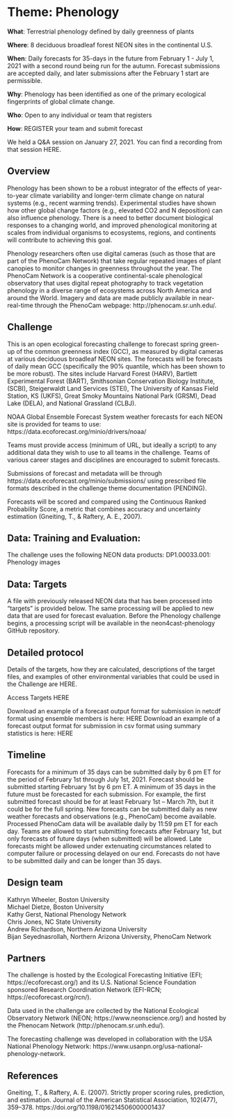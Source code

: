 # Theme: Phenology

**What**: Terrestrial phenology defined by daily greenness of plants 

**Where**: 8 deciduous broadleaf forest NEON sites in the continental U.S.

**When**: Daily forecasts for 35-days in the future from February 1 - July 1, 2021 with a second round being run for the autumn. Forecast submissions are accepted daily, and later submissions after the February 1 start are permissible.

**Why**: Phenology has been identified as one of the primary ecological fingerprints of global climate change.

**Who**: Open to any individual or team that registers

**How**: REGISTER your team and submit forecast

We held a Q&A session on January 27, 2021. You can find a recording from that session HERE.

## Overview

Phenology has been shown to be a robust integrator of the effects of year-to-year climate variability and longer-term climate change on natural systems (e.g., recent warming trends). Experimental studies have shown how other global change factors (e.g., elevated CO2 and N deposition) can also influence phenology. There is a need to better document biological responses to a changing world, and improved phenological monitoring at scales from individual organisms to ecosystems, regions, and continents will contribute to achieving this goal.

Phenology researchers often use digital cameras (such as those that are part of the PhenoCam Network) that take regular repeated images of plant canopies to monitor changes in greenness throughout the year. The PhenoCam Network is a cooperative continental-scale phenological observatory that uses digital repeat photography to track vegetation phenology in a diverse range of ecosystems across North America and around the World. Imagery and data are made publicly available in near-real-time through the PhenoCam webpage: http://phenocam.sr.unh.edu/.

## Challenge

This is an open ecological forecasting challenge to forecast spring green-up of the common greenness index (GCC), as measured by digital cameras at various deciduous broadleaf NEON sites. The forecasts will be forecasts of daily mean GCC (specifically the 90% quantile, which has been shown to be more robust). The sites include Harvard Forest (HARV), Bartlett Experimental Forest (BART), Smithsonian Conservation Biology Institute, (SCBI), Steigerwaldt Land Services (STEI), The University of Kansas Field Station, KS (UKFS), Great Smoky Mountains National Park (GRSM), Dead Lake (DELA), and National Grassland (CLBJ).

NOAA Global Ensemble Forecast System weather forecasts for each NEON site is provided for teams to use: https://data.ecoforecast.org/minio/drivers/noaa/

Teams must provide access (minimum of URL, but ideally a script) to any additional data they wish to use to all teams in the challenge. Teams of various career stages and disciplines are encouraged to submit forecasts.

Submissions of forecast and metadata will be through https://data.ecoforecast.org/minio/submissions/ using prescribed file formats described in the challenge theme documentation (PENDING).

Forecasts will be scored and compared using the Continuous Ranked Probability Score, a metric that combines accuracy and uncertainty estimation (Gneiting, T., & Raftery, A. E., 2007). 

## Data: Training and Evaluation:

The challenge uses the following NEON data products:
DP1.00033.001: Phenology images

## Data: Targets

A file with previously released NEON data that has been processed into “targets” is provided below. The same processing will be applied to new data that are used for forecast evaluation. Before the Phenology challenge begins, a processing script will be available in the neon4cast-phenology GitHub repository.

## Detailed protocol  

Details of the targets, how they are calculated, descriptions of the target files, and examples of other environmental variables that could be used in the Challenge are HERE. 

Access Targets HERE

Download an example of a forecast output format for submission in netcdf format using ensemble members is here: HERE
Download an example of a forecast output format for submission in csv format using summary statistics is here: HERE

## Timeline

Forecasts for a minimum of 35 days can be submitted daily by 6 pm ET for the period of February 1st through July 1st, 2021. Forecast should be submitted starting February 1st by 6 pm ET. A minimum of 35 days in the future must be forecasted for each submission. For example, the first submitted forecast should be for at least February 1st – March 7th, but it could be for the full spring. New forecasts can be submitted daily as new weather forecasts and observations (e.g., PhenoCam) become available. Processed PhenoCam data will be available daily by 11:59 pm ET for each day. Teams are allowed to start submitting forecasts after February 1st, but only forecasts of future days (when submitted) will be allowed. Late forecasts might be allowed under extenuating circumstances related to computer failure or processing delayed on our end. Forecasts do not have to be submitted daily and can be longer than 35 days.

## Design team

Kathryn Wheeler, Boston University  
Michael Dietze, Boston University  
Kathy Gerst, National Phenology Network  
Chris Jones, NC State University  
Andrew Richardson, Northern Arizona University  
Bijan Seyednasrollah, Northern Arizona University, PhenoCam Network   

## Partners

The challenge is hosted by the Ecological Forecasting Initiative (EFI; https://ecoforecast.org/) and its U.S. National Science Foundation sponsored Research Coordination Network (EFI-RCN; https://ecoforecast.org/rcn/).

Data used in the challenge are collected by the National Ecological Observatory Network (NEON; https://www.neonscience.org/) and hosted by the Phenocam Network (http://phenocam.sr.unh.edu/). 

The forecasting challenge was developed in collaboration with the USA National Phenology Network: https://www.usanpn.org/usa-national-phenology-network.

## References

Gneiting, T., & Raftery, A. E. (2007). Strictly proper scoring rules, prediction, and estimation. Journal of the American Statistical Association, 102(477), 359–378. https://doi.org/10.1198/016214506000001437